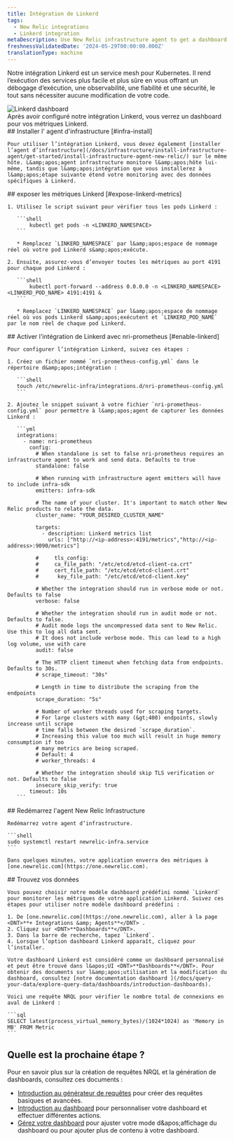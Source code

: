 ```yaml
---
title: Intégration de Linkerd
tags:
  - New Relic integrations
  - Linkerd integration
metaDescription: Use New Relic infrastructure agent to get a dashboard with metrics from your Linkerd.
freshnessValidatedDate: '2024-05-29T00:00:00.000Z'
translationType: machine
---
```


Notre intégration Linkerd est un service mesh pour Kubernetes. Il rend l’exécution des services plus facile et plus sûre en vous offrant un débogage d’exécution, une observabilité, une fiabilité et une sécurité, le tout sans nécessiter aucune modification de votre code.

<img title="Linkerd dashboard" alt="Linkerd dashboard" src="/images/infrastructure_screenshot_full-linkerd-dashboard.webp" />

<figcaption>
  Après avoir configuré notre intégration Linkerd, vous verrez un dashboard pour vos métriques Linkerd.
</figcaption>

<Steps>
  <Step>
    ## Installer l&apos; agent d&apos;infrastructure [#infra-install]

    Pour utiliser l’intégration Linkerd, vous devez également [installer l’agent d’infrastructure](/docs/infrastructure/install-infrastructure-agent/get-started/install-infrastructure-agent-new-relic/) sur le même hôte. L&amp;apos;agent infrastructure monitore l&amp;apos;hôte lui-même, tandis que l&amp;apos;intégration que vous installerez à l&amp;apos;étape suivante étend votre monitoring avec des données spécifiques à Linkerd.
  </Step>

  <Step>
    ## exposer les métriques Linkerd [#expose-linkerd-metrics]

    1. Utilisez le script suivant pour vérifier tous les pods Linkerd :

       ```shell
           kubectl get pods -n <LINKERD_NAMESPACE>
       ```

       * Remplacez `LINKERD_NAMESPACE` par l&amp;apos;espace de nommage réel où votre pod Linkerd s&amp;apos;exécute.

    2. Ensuite, assurez-vous d’envoyer toutes les métriques au port 4191 pour chaque pod Linkerd :

       ```shell
           kubectl port-forward --address 0.0.0.0 -n <LINKERD_NAMESPACE> <LINKERD_POD_NAME> 4191:4191 &
       ```

       * Remplacez `LINKERD_NAMESPACE` par l&amp;apos;espace de nommage réel où vos pods Linkerd s&amp;apos;exécutent et `LINKERD_POD_NAME` par le nom réel de chaque pod Linkerd.
  </Step>

  <Step>
    ## Activer l&apos;intégration de Linkerd avec nri-prometheus [#enable-linkerd]

    Pour configurer l’intégration Linkerd, suivez ces étapes :

    1. Créez un fichier nommé `nri-prometheus-config.yml` dans le répertoire d&amp;apos;intégration :

       ```shell
       touch /etc/newrelic-infra/integrations.d/nri-prometheus-config.yml
       ```

    2. Ajoutez le snippet suivant à votre fichier `nri-prometheus-config.yml` pour permettre à l&amp;apos;agent de capturer les données Linkerd :

       ```yml
       integrations:
         - name: nri-prometheus
           config:
             # When standalone is set to false nri-prometheus requires an infrastructure agent to work and send data. Defaults to true 
             standalone: false

             # When running with infrastructure agent emitters will have to include infra-sdk 
             emitters: infra-sdk

             # The name of your cluster. It's important to match other New Relic products to relate the data.
             cluster_name: "YOUR_DESIRED_CLUSTER_NAME"

             targets:
               - description: Linkerd metrics list
                 urls: ["http://<ip-address>:4191/metrics","http://<ip-address>:9090/metrics"]

             #     tls_config:
             #     ca_file_path: "/etc/etcd/etcd-client-ca.crt"
             #     cert_file_path: "/etc/etcd/etcd-client.crt"
             #      key_file_path: "/etc/etcd/etcd-client.key"

             # Whether the integration should run in verbose mode or not. Defaults to false
             verbose: false

             # Whether the integration should run in audit mode or not. Defaults to false.
             # Audit mode logs the uncompressed data sent to New Relic. Use this to log all data sent.
             # It does not include verbose mode. This can lead to a high log volume, use with care
             audit: false

             # The HTTP client timeout when fetching data from endpoints. Defaults to 30s.
             # scrape_timeout: "30s"

             # Length in time to distribute the scraping from the endpoints
             scrape_duration: "5s"

             # Number of worker threads used for scraping targets.
             # For large clusters with many (&gt;400) endpoints, slowly increase until scrape
             # time falls between the desired `scrape_duration`.
             # Increasing this value too much will result in huge memory consumption if too
             # many metrics are being scraped.
             # Default: 4
             # worker_threads: 4

             # Whether the integration should skip TLS verification or not. Defaults to false
             insecure_skip_verify: true
           timeout: 10s
       ```
  </Step>

  <Step>
    ## Redémarrez l&apos;agent New Relic Infrastructure

    Redémarrez votre agent d’infrastructure.

    ```shell
    sudo systemctl restart newrelic-infra.service
    ```

    Dans quelques minutes, votre application enverra des métriques à [one.newrelic.com](https://one.newrelic.com).
  </Step>

  <Step>
    ## Trouvez vos données

    Vous pouvez choisir notre modèle dashboard prédéfini nommé `Linkerd` pour monitorer les métriques de votre application Linkerd. Suivez ces étapes pour utiliser notre modèle dashboard prédéfini :

    1. De [one.newrelic.com](https://one.newrelic.com), aller à la page <DNT>**+ Integrations &amp; Agents**</DNT> .
    2. Cliquez sur <DNT>**Dashboards**</DNT>.
    3. Dans la barre de recherche, tapez `Linkerd`.
    4. Lorsque l’option dashboard Linkerd apparaît, cliquez pour l’installer.

    Votre dashboard Linkerd est considéré comme un dashboard personnalisé et peut être trouvé dans l&apos;UI <DNT>**Dashboards**</DNT>. Pour obtenir des documents sur l&amp;apos;utilisation et la modification du dashboard, consultez [notre documentation dashboard ](/docs/query-your-data/explore-query-data/dashboards/introduction-dashboards).

    Voici une requête NRQL pour vérifier le nombre total de connexions en aval de Linkerd :

    ```sql
    SELECT latest(process_virtual_memory_bytes)/(1024*1024) as 'Memory in MB' FROM Metric
    ```
  </Step>
</Steps>

## Quelle est la prochaine étape ?

Pour en savoir plus sur la création de requêtes NRQL et la génération de dashboards, consultez ces documents :

* [Introduction au générateur de requêtes](/docs/query-your-data/explore-query-data/query-builder/introduction-query-builder) pour créer des requêtes basiques et avancées.
* [Introduction au dashboard](/docs/query-your-data/explore-query-data/dashboards/introduction-dashboards) pour personnaliser votre dashboard et effectuer différentes actions.
* [Gérez votre dashboard](/docs/query-your-data/explore-query-data/dashboards/manage-your-dashboard) pour ajuster votre mode d&amp;apos;affichage du dashboard ou pour ajouter plus de contenu à votre dashboard.